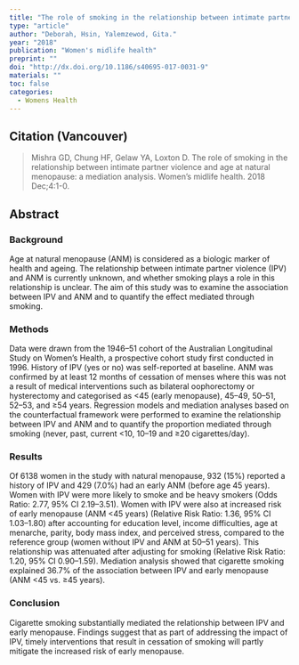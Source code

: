 ```yaml
---
title: "The role of smoking in the relationship between intimate partner violence and age at natural menopause: a mediation analysis."
type: "article"
author: "Deborah, Hsin, Yalemzewod, Gita."
year: "2018"
publication: "Women's midlife health"
preprint: ""
doi: "http://dx.doi.org/10.1186/s40695-017-0031-9"
materials: ""
toc: false
categories:
  - Womens Health
---
```


## Citation (Vancouver)

> Mishra GD, Chung HF, Gelaw YA, Loxton D. The role of smoking in the relationship between intimate partner violence and age at natural menopause: a mediation analysis. Women's midlife health. 2018 Dec;4:1-0.

## Abstract

### Background

Age at natural menopause (ANM) is considered as a biologic marker of health and ageing. The relationship between intimate partner violence (IPV) and ANM is currently unknown, and whether smoking plays a role in this relationship is unclear. The aim of this study was to examine the association between IPV and ANM and to quantify the effect mediated through smoking.

### Methods

Data were drawn from the 1946--51 cohort of the Australian Longitudinal Study on Women's Health, a prospective cohort study first conducted in 1996. History of IPV (yes or no) was self-reported at baseline. ANM was confirmed by at least 12 months of cessation of menses where this was not a result of medical interventions such as bilateral oophorectomy or hysterectomy and categorised as \<45 (early menopause), 45--49, 50--51, 52--53, and ≥54 years. Regression models and mediation analyses based on the counterfactual framework were performed to examine the relationship between IPV and ANM and to quantify the proportion mediated through smoking (never, past, current \<10, 10--19 and ≥20 cigarettes/day).

### Results

Of 6138 women in the study with natural menopause, 932 (15%) reported a history of IPV and 429 (7.0%) had an early ANM (before age 45 years). Women with IPV were more likely to smoke and be heavy smokers (Odds Ratio: 2.77, 95% CI 2.19--3.51). Women with IPV were also at increased risk of early menopause (ANM \<45 years) (Relative Risk Ratio: 1.36, 95% CI 1.03--1.80) after accounting for education level, income difficulties, age at menarche, parity, body mass index, and perceived stress, compared to the reference group (women without IPV and ANM at 50--51 years). This relationship was attenuated after adjusting for smoking (Relative Risk Ratio: 1.20, 95% CI 0.90--1.59). Mediation analysis showed that cigarette smoking explained 36.7% of the association between IPV and early menopause (ANM \<45 vs. ≥45 years).

### Conclusion

Cigarette smoking substantially mediated the relationship between IPV and early menopause. Findings suggest that as part of addressing the impact of IPV, timely interventions that result in cessation of smoking will partly mitigate the increased risk of early menopause.

